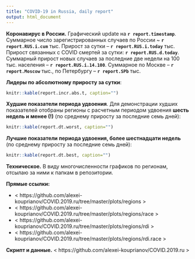 ```yaml
---
title: "COVID-19 in Russia, daily report"
output: html_document
---
```


**Коронавирус в России.** Графический update на **`r report.timestamp`**. Суммарное число зарегистрированных случаев по России ~ **`r report.RUS.i.cum`** тыс. Прирост за сутки -- **`r report.RUS.i.today`** тыс. Прирост связанных с COVID смертей за сутки: **`r report.RUS.d.today`**. Суммарный прирост новых случаев за последние две недели на 100 тыс. населения -- **`r report.RUS.i.14.100`**. Суммарное по Москве -- **`r report.Moscow`** тыс., по Петербургу -- **`r report.SPb`** тыс. 

**Лидеры по абсолютному приросту за сутки**: 

```r
knitr::kable(report.incr.abs.t, caption="")
```

**Худшие показатели периода удвоения**. Для демонстрации худших показателей отобраны регионы с расчетным периодом удвоения **шесть недель и менее (!)** (по среднему приросту за последние семь дней): 

```r
knitr::kable(report.dt.worst, caption="")
```

**Лучшие показатели периода удвоения, более шестнадцати недель** (по среднему приросту за последние семь дней): 

```r
knitr::kable(report.dt.best, caption="")
```

[//]: # "**В этой записи помимо обзорных графиков публикую четыре экстраполяции (для России в целом, для России без столичных регионов, для Москвы и Петербурга).**"

**Техническое.** В виду многочисленности графиков по регионам, отсылаю за ними к папкам в репозитории. 

**Прямые ссылки:**

* < https://github.com/alexei-kouprianov/COVID.2019.ru/tree/master/plots/regions >
* < https://github.com/alexei-kouprianov/COVID.2019.ru/tree/master/plots/regions/race >
* < https://github.com/alexei-kouprianov/COVID.2019.ru/tree/master/plots/regions/rdi >
* < https://github.com/alexei-kouprianov/COVID.2019.ru/tree/master/plots/regions/rdi.race >

**Скрипт и данные.** < https://github.com/alexei-kouprianov/COVID.2019.ru >
